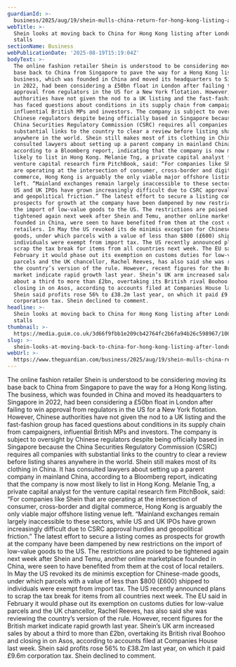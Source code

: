 ```yaml
---
guardianId: >-
  business/2025/aug/19/shein-mulls-china-return-for-hong-kong-listing-after-london-ipo-stalls
webTitle: >-
  Shein looks at moving back to China for Hong Kong listing after London IPO
  stalls
sectionName: Business
webPublicationDate: '2025-08-19T15:19:04Z'
bodyText: >-
  The online fashion retailer Shein is understood to be considering moving its
  base back to China from Singapore to pave the way for a Hong Kong listing. The
  business, which was founded in China and moved its headquarters to Singapore
  in 2022, had been considering a £50bn float in London after failing to win
  approval from regulators in the US for a New York flotation. However, Chinese
  authorities have not given the nod to a UK listing and the fast-fashion group
  has faced questions about conditions in its supply chain from campaigners,
  influential British MPs and investors. The company is subject to oversight by
  Chinese regulators despite being officially based in Singapore because the
  China Securities Regulatory Commission (CSRC) requires all companies with
  substantial links to the country to clear a review before listing shares
  anywhere in the world. Shein still makes most of its clothing in China. It has
  consulted lawyers about setting up a parent company in mainland China,
  according to a Bloomberg report, indicating that the company is now most
  likely to list in Hong Kong. Melanie Tng, a private capital analyst for the
  venture capital research firm PitchBook, said: “For companies like Shein that
  are operating at the intersection of consumer, cross-border and digital
  commerce, Hong Kong is arguably the only viable major offshore listing venue
  left. “Mainland exchanges remain largely inaccessible to these sectors, while
  US and UK IPOs have grown increasingly difficult due to CSRC approval hurdles
  and geopolitical friction.” The latest effort to secure a listing comes as
  prospects for growth at the company have been dampened by new restrictions on
  the import of low-value goods to the US. The restrictions are poised to be
  tightened again next week after Shein and Temu, another online marketplace
  founded in China, were seen to have benefited from them at the cost of local
  retailers. In May the US revoked its de minimis exception for Chinese-made
  goods, under which parcels with a value of less than $800 (£600) shipped to
  individuals were exempt from import tax. The US recently announced plans to
  scrap the tax break for items from all countries next week. The EU said in
  February it would phase out its exemption on customs duties for low-value
  parcels and the UK chancellor, Rachel Reeves, has also said she was reviewing
  the country’s version of the rule. However, recent figures for the British
  market indicate rapid growth last year. Shein’s UK arm increased sales by
  about a third to more than £2bn, overtaking its British rival Boohoo and
  closing in on Asos, according to accounts filed at Companies House last week.
  Shein said profits rose 56% to £38.2m last year, on which it paid £9.6m
  corporation tax. Shein declined to comment.
headline: >-
  Shein looks at moving back to China for Hong Kong listing after London IPO
  stalls
thumbnail: >-
  https://media.guim.co.uk/3d66f9fbb1e209cb42764fc2b6fa94b26c598967/1000_0_5000_4000/500.jpg
slug: >-
  shein-looks-at-moving-back-to-china-for-hong-kong-listing-after-london-ipo-stalls
webUrl: >-
  https://www.theguardian.com/business/2025/aug/19/shein-mulls-china-return-for-hong-kong-listing-after-london-ipo-stalls
---
```

The online fashion retailer Shein is understood to be considering moving its base back to China from Singapore to pave the way for a Hong Kong listing. The business, which was founded in China and moved its headquarters to Singapore in 2022, had been considering a £50bn float in London after failing to win approval from regulators in the US for a New York flotation. However, Chinese authorities have not given the nod to a UK listing and the fast-fashion group has faced questions about conditions in its supply chain from campaigners, influential British MPs and investors. The company is subject to oversight by Chinese regulators despite being officially based in Singapore because the China Securities Regulatory Commission (CSRC) requires all companies with substantial links to the country to clear a review before listing shares anywhere in the world. Shein still makes most of its clothing in China. It has consulted lawyers about setting up a parent company in mainland China, according to a Bloomberg report, indicating that the company is now most likely to list in Hong Kong. Melanie Tng, a private capital analyst for the venture capital research firm PitchBook, said: “For companies like Shein that are operating at the intersection of consumer, cross-border and digital commerce, Hong Kong is arguably the only viable major offshore listing venue left. “Mainland exchanges remain largely inaccessible to these sectors, while US and UK IPOs have grown increasingly difficult due to CSRC approval hurdles and geopolitical friction.” The latest effort to secure a listing comes as prospects for growth at the company have been dampened by new restrictions on the import of low-value goods to the US. The restrictions are poised to be tightened again next week after Shein and Temu, another online marketplace founded in China, were seen to have benefited from them at the cost of local retailers. In May the US revoked its de minimis exception for Chinese-made goods, under which parcels with a value of less than $800 (£600) shipped to individuals were exempt from import tax. The US recently announced plans to scrap the tax break for items from all countries next week. The EU said in February it would phase out its exemption on customs duties for low-value parcels and the UK chancellor, Rachel Reeves, has also said she was reviewing the country’s version of the rule. However, recent figures for the British market indicate rapid growth last year. Shein’s UK arm increased sales by about a third to more than £2bn, overtaking its British rival Boohoo and closing in on Asos, according to accounts filed at Companies House last week. Shein said profits rose 56% to £38.2m last year, on which it paid £9.6m corporation tax. Shein declined to comment.

